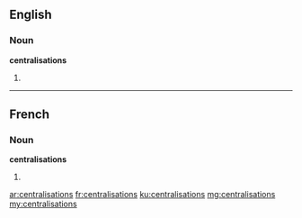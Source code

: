==English==

===Noun===
'''centralisations'''

# {{plural of|centralisation}}

----

==French==

===Noun===
'''centralisations''' {{f|p}}

# {{plural of|centralisation|lang=fr}}

[[ar:centralisations]]
[[fr:centralisations]]
[[ku:centralisations]]
[[mg:centralisations]]
[[my:centralisations]]